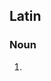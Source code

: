 {{also|Accipitres}}
==Latin==

===Noun===
{{la-noun-form|accipitrēs}}

# {{inflection of|la|accipiter||nom//acc//voc|p}}